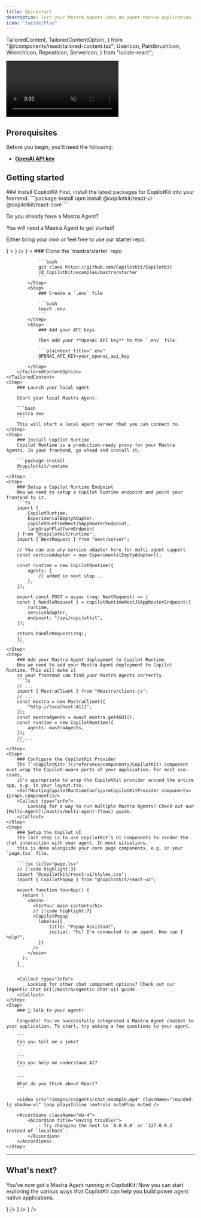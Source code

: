 ```yaml
---
title: Quickstart
description: Turn your Mastra Agents into an agent-native application in 10 minutes.
icon: "lucide/Play"
---
```


  TailoredContent,
  TailoredContentOption,
} from "@/components/react/tailored-content.tsx";
  UserIcon,
  PaintbrushIcon,
  WrenchIcon,
  RepeatIcon,
  ServerIcon,
} from "lucide-react";

<video
  src="/images/coagents/chat-example.mp4"
  className="rounded-lg shadow-xl"
  loop
  playsInline
  controls
  autoPlay
  muted
/>

## Prerequisites

Before you begin, you'll need the following:

- [**OpenAI API key**](https://platform.openai.com/api-keys)

## Getting started

<Steps>
    <Step>
        ### Install CopilotKit
        First, install the latest packages for CopilotKit into your frontend.
        ```package-install
        npm install @copilotkit/react-ui @copilotkit/react-core
        ```
    </Step>
    <TailoredContent
        className="step"
        id="agent"
        header={
            <div>
                <p className="text-xl font-semibold">Do you already have a Mastra Agent?</p>
                <p className="text-base">
                    You will need a Mastra Agent to get started!
                </p>
                <p className="text-base">
                    Either bring your own or feel free to use our starter repo.
                </p>
            </div>
        }
    >
        <TailoredContentOption
            id="bring-your-own"
            title="Bring your own Mastra Agent"
            description="I already have a Mastra Agent and want to use it with CopilotKit."
            icon={<img src="/images/copilotkit-logo.svg" alt="CopilotKit Logo" width={20} height={20} />}
        />
        <TailoredContentOption
            id="coagents-starter"
            title="Use the CoAgents Starter repo"
            description="I don't have a Mastra Agent yet, but want to get started quickly."
            icon={<img src="/images/copilotkit-logo.svg" alt="CopilotKit Logo" width={20} height={20} />}
        >
            <Step>
                ### Clone the `mastra/starter` repo

                ```bash
                git clone https://github.com/CopilotKit/CopilotKit
                cd CopilotKit/examples/mastra/starter
                ```
            </Step>
            <Step>
                ### Create a `.env` file

                ```bash
                touch .env
                ```
            </Step>
            <Step>
                ### Add your API keys

                Then add your **OpenAI API key** to the `.env` file.

                ```plaintext title=".env"
                OPENAI_API_KEY=your_openai_api_key
                ```
            </Step>
        </TailoredContentOption>
    </TailoredContent>
    <Step>
        ### Launch your local agent

        Start your local Mastra Agent:

        ```bash
        mastra dev
        ```
        This will start a local agent server that you can connect to.
    </Step>
    <Step>
        ### Install Copilot Runtime
        Copilot Runtime is a production-ready proxy for your Mastra Agents. In your frontend, go ahead and install it.

        ```package-install
        @copilotkit/runtime
        ```
    </Step>
    <Step>
        ### Setup a Copilot Runtime Endpoint
        Now we need to setup a Copilot Runtime endpoint and point your frontend to it.
        ```ts
        import {
            CopilotRuntime,
            ExperimentalEmptyAdapter,
            copilotRuntimeNextJSAppRouterEndpoint,
            langGraphPlatformEndpoint
        } from "@copilotkit/runtime";;
        import { NextRequest } from "next/server";
        
        // You can use any service adapter here for multi-agent support.
        const serviceAdapter = new ExperimentalEmptyAdapter();
        
        const runtime = new CopilotRuntime({
            agents: {
                // added in next step...
            },
        });
        
        export const POST = async (req: NextRequest) => {
        const { handleRequest } = copilotRuntimeNextJSAppRouterEndpoint({
            runtime,
            serviceAdapter,
            endpoint: "/api/copilotkit",
        });
        
        return handleRequest(req);
        };
        ```
    </Step>
    <Step>
        ### Add your Mastra Agent deployment to Copilot Runtime
        Now we need to add your Mastra Agent deployment to Copilot Runtime. This will make it
        so your frontend can find your Mastra Agents correctly.
        ```ts
        // ...
        import { MastraClient } from "@mastra/client-js";
        // ...
        const mastra = new MastraClient({
            "http://localhost:4111",
        });
        const mastraAgents = await mastra.getAGUI();
        const runtime = new CopilotRuntime({
            agents: mastraAgents,
        });
        // ...
        ```
    </Step>
    <Step>
        ### Configure the CopilotKit Provider
        The [`<CopilotKit>`](/reference/components/CopilotKit) component must wrap the Copilot-aware parts of your application. For most use-cases,
        it's appropriate to wrap the CopilotKit provider around the entire app, e.g. in your layout.tsx.
        <SelfHostingCopilotRuntimeConfigureCopilotKitProvider components={props.components}/>
        <Callout type="info">
            Looking for a way to run multiple Mastra Agents? Check out our [Multi-Agent](/mastra/multi-agent-flows) guide.
        </Callout>
    </Step>
    <Step>
        ### Setup the Copilot UI
        The last step is to use CopilotKit's UI components to render the chat interaction with your agent. In most situations,
        this is done alongside your core page components, e.g. in your `page.tsx` file.

        ```tsx title="page.tsx"
        // [!code highlight:3]
        import "@copilotkit/react-ui/styles.css";
        import { CopilotPopup } from "@copilotkit/react-ui";

        export function YourApp() {
          return (
            <main>
              <h1>Your main content</h1>
              // [!code highlight:7]
              <CopilotPopup
                labels={{
                    title: "Popup Assistant",
                    initial: "Hi! I'm connected to an agent. How can I help?",
                }}
              />
            </main>
          );
        }
        ```

        <Callout type="info">
            Looking for other chat component options? Check out our [Agentic Chat UI](/mastra/agentic-chat-ui) guide.
        </Callout>
    </Step>
    <Step>
        ### 🎉 Talk to your agent!

        Congrats! You've successfully integrated a Mastra Agent chatbot to your application. To start, try asking a few questions to your agent.

        ```
        Can you tell me a joke?
        ```

        ```
        Can you help me understand AI?
        ```

        ```
        What do you think about React?
        ```

        <video src="/images/coagents/chat-example.mp4" className="rounded-lg shadow-xl" loop playsInline controls autoPlay muted />

        <Accordions className="mb-4">
            <Accordion title="Having trouble?">
                - Try changing the host to `0.0.0.0` or `127.0.0.1` instead of `localhost`.
            </Accordion>
        </Accordions>
    </Step>

</Steps>

---

## What's next?

You've now got a Mastra Agent running in CopilotKit! Now you can start exploring the various ways that CopilotKit
can help you build power agent native applications.

<Cards>
  <Card
    title="Implement Human in the Loop"
    description="Allow your users and agents to collaborate together on tasks."
    href="/mastra/human-in-the-loop"
    icon={<UserIcon />}
  />
  <Card
    title="Add some generative UI"
    description="Render your agent's progress and output in the UI."
    href="/mastra/generative-ui"
    icon={<PaintbrushIcon />}
  />
  <Card
    title="Setup frontend actions"
    description="Give your agent the ability to call frontend tools, directly updating your application."
    href="/mastra/frontend-actions"
    icon={<WrenchIcon />}
  />
</Cards> 